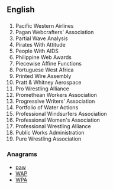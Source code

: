 ==English==

==={{initialism-old|en}}===
{{head|en}}

# Pacific Western Airlines
# Pagan Webcrafters' Association
# Partial Wave Analysis
# Pirates With Attitude
# People With AIDS
# Philippine Web Awards
# Piecewise Affine Functions
# Portuguese West Africa
# Printed Wire Assembly
# Pratt & Whitney Aerospace
# Pro Wrestling Alliance
# Promethean Workers Association
# Progressive Writers' Association
# Portfolio of Water Actions
# Professional Windsurfers Association
# Professional Women's Association
# Professional Wrestling Alliance
# Public Works Administration
# Pure Wrestling Association

===Anagrams===
* [[paw#English|paw]]
* [[WAP#English|WAP]]
* [[WPA#English|WPA]]